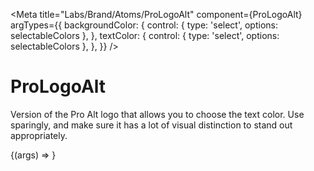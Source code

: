 
<Meta
  title="Labs/Brand/Atoms/ProLogoAlt"
  component={ProLogoAlt}
  argTypes={{
    backgroundColor: {
      control: { type: 'select', options: selectableColors },
    },
    textColor: {
      control: { type: 'select', options: selectableColors },
    },
  }}
/>

# ProLogoAlt

<StoryStatus status="volatile" />

Version of the Pro Alt logo that allows you to choose the text color. Use sparingly, and make sure it has a lot of visual distinction to stand out appropriately.

<Canvas withSource="open">
  <Story name="ProLogoAlt">{(args) => <ProLogoAlt {...args} />}</Story>
</Canvas>

<Props story="ProLogoAlt" />
